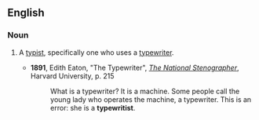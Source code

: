 ==English==

===Noun===
{{en-noun}}

# {{lb|en|obsolete}} A [[typist]], specifically one who uses a [[typewriter]].
#* '''1891''', Edith Eaton, "The Typewriter", ''[http://books.google.com/books?id=A4gDAAAAYAAJ&pg=RA5-PA215&dq=typewritist The National Stenographer]'', Harvard University, p. 215
#*: What is a typewriter? It is a machine. Some people call the young lady who operates the machine, a typewriter. This is an error: she is a '''typewritist'''.